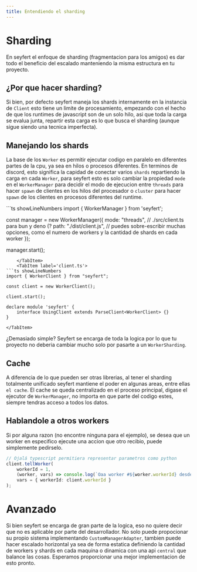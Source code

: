 ```yaml
---
title: Entendiendo el sharding
---
```


# Sharding 

En seyfert el enfoque de sharding (fragmentacion para los amigos) es dar todo el beneficio del escalado manteniendo la misma estructura en tu proyecto.

## ¿Por que hacer sharding?

Si bien, por defecto seyfert maneja los shards internamente en la instancia de `Client` esto tiene un limite de procesamiento, empezando con el hecho de que los runtimes de javascript son de un solo hilo, asi que toda la carga se evalua junta, repartir esta carga es lo que busca el sharding (aunque sigue siendo una tecnica imperfecta).

## Manejando los shards

La base de los `Worker` es permitir ejecutar codigo en paralelo en diferentes partes de la cpu, ya sea en hilos o procesos diferentes. En terminos de discord, esto significa la capidad de conectar varios `shards` repartiendo la carga en cada `Worker`, para seyfert esto es solo cambiar la propiedad `mode` en el `WorkerManager` para decidir el modo de ejecucion entre `threads` para hacer `spawn` de clientes en los hilos del procesador o `cluster` para hacer `spawn` de los clientes en procesos diferentes del runtime.

<Tabs>
	<TabItem label='manager.ts'>
```ts showLineNumbers
import { WorkerManager } from 'seyfert';

const manager = new WorkerManager({
	mode: "threads",
	// ./src/client.ts para bun y deno (?
	path: "./dist/client.js",
	// puedes sobre-escribir muchas opciones, como el numero de workers y la cantidad de shards en cada worker
});

manager.start();
```
	</TabItem>
	<TabItem label='client.ts'>
```ts showLineNumbers
import { WorkerClient } from "seyfert";

const client = new WorkerClient();

client.start();

declare module 'seyfert' {
	interface UsingClient extends ParseClient<WorkerClient> {}
}
```
	</TabItem>
</Tabs>

¿Demasiado simple? Seyfert se encarga de toda la logica por lo que tu proyecto no deberia cambiar mucho solo por pasarte a un `WorkerSharding`.

## Cache
A diferencia de lo que pueden ser otras librerias, al tener el sharding totalmente unificado seyfert mantiene el poder en algunas areas, entre ellas `el cache`. El cache se queda centralizado en el proceso principal, digase el ejecutor de `WorkerManager`, no importa en que parte del codigo estes, siempre tendras acceso a todos los datos.

## Hablandole a otros workers
Si por alguna razon (no encontre ninguna para el ejemplo), se desea que un worker en especifico ejecute una accion que otro recibio, puede simplemente pedirselo.

```ts
// Ojalá typescript permitiera representar parametros como python
client.tellWorker(
	workerId = 1,
	(worker, vars) => console.log(`Oaa worker #${worker.workerId} desde ${vars.workerId}`),
	vars = { workerId: client.workerId }
);
```

# Avanzado

Si bien seyfert se encarga de gran parte de la logica, eso no quiere decir que no es aplicable por parte del desarrollador. No solo puede propocionar su propio sistema implementando `CustomManagerAdapter`, tambien puede hacer escalado horizontal ya sea de forma estatica definiendo la cantidad de workers y shards en cada maquina o dinamica con una api `central` que balance las cosas. Esperamos proporcionar una mejor implementacion de esto pronto.
